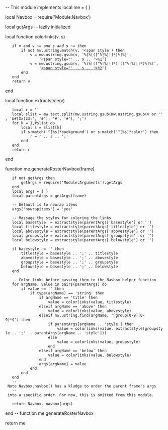 -- This module implements {{team roster navbox}}
local me = { }

local Navbox = require('Module:Navbox')

local getArgs -- lazily initialized

local function colorlinks(v, s)
	if v and v ~= '' and s and s ~= '' then
		if not mw.ustring.match(v, '<span style') then
			v = mw.ustring.gsub(v, '%[%[([^%[%]|]*)%]%]', 
				'[[%1|<span style="' .. s .. '>%1</span>]]')
			v = mw.ustring.gsub(v, '%[%[([^%[%]|]*)|([^%[%]|]*)%]%]', 
				'[[%1|<span style="' .. s .. '>%2</span>]]')
		end
	end
	return v
end

local function extractstyle(v)
	local r = ''
	local slist = mw.text.split(mw.ustring.gsub(mw.ustring.gsub(v or '', '&#[Xx]23;', '#'), '#', '#'), ';')
	for k = 1,#slist do
		local s = slist[k]
		if s:match('^[%s]*background') or s:match('^[%s]*color') then
			r = r .. s .. ';'
		end
	end
	return r
end	

function me.generateRosterNavbox(frame)
	if not getArgs then
		getArgs = require('Module:Arguments').getArgs
	end
    local args = { }
    local parentArgs = getArgs(frame)
    
    -- Default is to nowrap items
    args['nowrapitems'] = 'yes'

    -- Massage the styles for coloring the links
    local basestyle  = extractstyle(parentArgs['basestyle'] or '')
    local titlestyle = extractstyle(parentArgs['titlestyle'] or '')
    local abovestyle = extractstyle(parentArgs['abovestyle'] or '')
    local groupstyle = extractstyle(parentArgs['groupstyle'] or '')
    local belowstyle = extractstyle(parentArgs['belowstyle'] or '')
    
    if basestyle ~= '' then
    	titlestyle = basestyle .. ';' .. titlestyle
    	abovestyle = basestyle .. ';' .. abovestyle
    	groupstyle = basestyle .. ';' .. groupstyle
    	belowstyle = basestyle .. ';' .. belowstyle
    end
    
    -- Color links before passing them to the Navbox helper function
    for argName, value in pairs(parentArgs) do
        if value ~= '' then
            if type(argName) == 'string' then
                if argName == 'title' then
                    value = colorlinks(value, titlestyle)
                elseif argName == 'above' then
                    value = colorlinks(value, abovestyle)
                elseif mw.ustring.find(argName, '^group[0-9][0-9]*$') then
                	if parentArgs[argName .. 'style'] then
	                    value = colorlinks(value, extractstyle(groupstyle .. ';' .. parentArgs[argName .. 'style']))
	                else
	                	value = colorlinks(value, groupstyle)
	                end
                elseif argName == 'below' then
                    value = colorlinks(value, belowstyle)
                end
                args[argName] = value
            end
        end
    end
    -- Note Navbox.navbox() has a kludge to order the parent frame's args
    -- into a specific order. For now, this is omitted from this module.

    return Navbox._navbox(args)

end  -- function me.generateRosterNavbox

return me